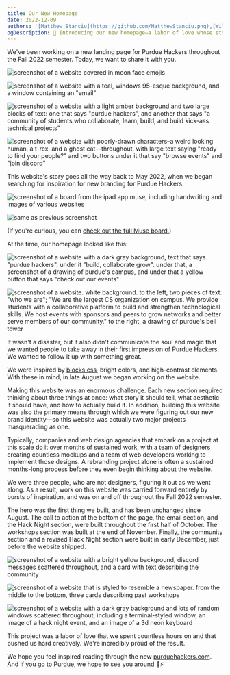 ```yaml
---
title: Our New Homepage
date: 2022-12-09
authors: '[Matthew Stanciu](https://github.com/MatthewStanciu.png),[Willy Lien](https://github.com/chi-wei-lien.png),[Lilian Zhao](https://github.com/lilianzlettuce.png)'
ogDescription: 🌈 Introducing our new homepage—a labor of love whose story goes back 7 months.
---
```


We've been working on a new landing page for Purdue Hackers throughout the Fall 2022 semester. Today, we want to share it with you.

<div className="grid grid-cols-2 gap-2">

![screenshot of a website covered in moon face emojis](/posts/2022-homepage/explosion.png)

![screenshot of a website with a teal, windows 95-esque background, and a window containing an "email"](/posts/2022-homepage/email.png)

![screenshot of a website with a light amber background and two large blocks of text: one that says "purdue hackers", and another that says "a community of students who collaborate, learn, build, and build kick-ass technical projects"](/posts/2022-homepage/hero.png)

![screenshot of a website with poorly-drawn characters–a weird looking human, a t-rex, and a ghost cat—throughout, with large text saying "ready to find your people?" and two buttons under it that say "browse events" and "join discord"](/posts/2022-homepage/cta.png)

</div>

This website's story goes all the way back to May 2022, when we began searching for inspiration for new branding for Purdue Hackers.

<div className="grid grid-cols-1 sm:grid-cols-2 gap-2">

![screenshot of a board from the ipad app muse, including handwriting and images of various websites](/posts/2022-homepage/muse-1.jpeg)

![same as previous screenshot](/posts/2022-homepage/muse-2.jpeg)

</div>

(If you're curious, you can [check out the full Muse board.](https://github.com/purduehackers/blog/blob/landing-page/public/posts/2022-homepage/muse-ph-design-inspiration.pdf))

At the time, our homepage looked like this:

<div className="grid grid-cols-1 sm:grid-cols-2 gap-2">

![screenshot of a website with a dark gray background, text that says "purdue hackers", under it "build, collaborate grow". under that, a screenshot of a drawing of purdue's campus, and under that a yellow button that says "check out our events"](/posts/2022-homepage/old-1.png)

![screenshot of a website. white background. to the left, two pieces of text: "who we are"; "We are the largest CS organization on campus. We provide students with a collaborative platform to build and strengthen technological skills. We host events with sponsors and peers to grow networks and better serve members of our community." to the right, a drawing of purdue's bell tower](/posts/2022-homepage/old-2.png)

</div>

It wasn't a disaster, but it also didn't communicate the soul and magic that we wanted people to take away in their first impression of Purdue Hackers. We wanted to follow it up with something great.

We were inspired by [blocks.css](https://thesephist.github.io/blocks.css), bright colors, and high-contrast elements. With these in mind, in late August we began working on the website.

Making this website was an enormous challenge. Each new section required thinking about three things at once: what story it should tell, what aesthetic it should have, and how to actually build it. In addition, building this website was also the primary means through which we were figuring out our new brand identity—so this website was actually two major projects masquerading as one.

Typically, companies and web design agencies that embark on a project at this scale do it over months of sustained work, with a team of designers creating countless mockups and a team of web developers working to implement those designs. A rebranding project alone is often a sustained months-long process before they even begin thinking about the website.

We were three people, who are not designers, figuring it out as we went along. As a result, work on this website was carried forward entirely by bursts of inspiration, and was on and off throughout the Fall 2022 semester.

The hero was the first thing we built, and has been unchanged since August. The call to action at the bottom of the page, the email section, and the Hack Night section, were built throughout the first half of October. The workshops section was built at the end of November. Finally, the community section and a revised Hack Night section were built in early December, just before the website shipped.

<div className="grid grid-cols-1 sm:grid-cols-2 gap-2">

![screenshot of a website with a bright yellow background, discord messages scattered throughout, and a card with text describing the community](/posts/2022-homepage/community.png)

![screenshot of a website that is styled to resemble a newspaper. from the middle to the bottom, three cards describing past workshops](/posts/2022-homepage/workshops.png)

![screenshot of a website with a dark gray background and lots of random windows scattered throughout, including a terminal-styled window, an image of a hack night event, and an image of a 3d neon keyboard](/posts/2022-homepage/hack-night.png)

</div>

This project was a labor of love that we spent countless hours on and that pushed us hard creatively. We're incredibly proud of the result.

We hope you feel inspired reading through the new [purduehackers.com](https://purduehackers.com). And if you go to Purdue, we hope to see you around 💛⚡️

